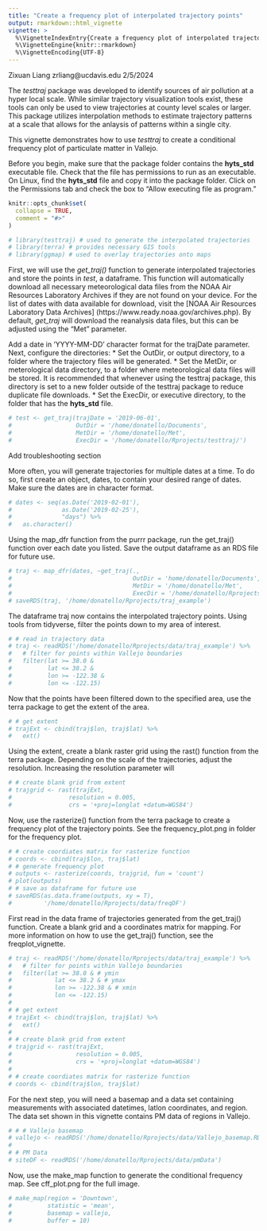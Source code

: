 ```yaml
---
title: "Create a frequency plot of interpolated trajectory points"
output: rmarkdown::html_vignette
vignette: >
  %\VignetteIndexEntry{Create a frequency plot of interpolated trajectory points}
  %\VignetteEngine{knitr::rmarkdown}
  %\VignetteEncoding{UTF-8}
---
```

Zixuan Liang
zrliang@ucdavis.edu
2/5/2024

The *testtraj* package was developed to identify sources of air pollution at a hyper local scale. While similar trajectory visualization tools exist, these tools can only be used to view trajectories at county level scales or larger. This package utilizes interpolation methods to estimate trajectory patterns at a scale that allows for the anlaysis of patterns within a single city. 

This vignette demonstrates how to use *testtraj* to create a conditional frequency plot of particulate matter in Vallejo. 

Before you begin, make sure that the package folder contains the **hyts_std** executable file. Check that the file has permissions to run as an executable. On Linux, find the **hyts_std** file and copy it into the package folder. Click on the Permissions tab and check the box to "Allow executing file as program."

```r
knitr::opts_chunk$set(
  collapse = TRUE,
  comment = "#>"
)
```

```r
# library(testtraj) # used to generate the interpolated trajectories
# library(terra) # provides necessary GIS tools
# library(ggmap) # used to overlay trajectories onto maps
```

First, we will use the *get_traj()* function to generate interpolated trajectories and store the points in *test*, a dataframe. This function will automatically download all necessary meteorological data files from the NOAA Air Resources Laboratory Archives if they are not found on your device. For the list of dates with data available for download, visit the [NOAA Air Resources Laboratory Data Archives] (https://www.ready.noaa.gov/archives.php). By default, *get_traj* will download the reanalysis data files, but this can be adjusted using the "Met" parameter. 

Add a date in 'YYYY-MM-DD' character format for the trajDate parameter. Next, configure the directories:
* Set the OutDir, or output directory, to a folder where the trajectory files will be generated. 
* Set the MetDir, or meterological data directory, to a folder where meteorological data files will be stored. It is recommended that whenever using the testtraj package, this directory is set to a new folder outside of the testtraj package to reduce duplicate file downloads. 
* Set the ExecDir, or executive directory, to the folder that has the **hyts_std** file. 

```r
# test <- get_traj(trajDate = '2019-06-01',
#                  OutDir = '/home/donatello/Documents',
#                  MetDir = '/home/donatello/Met',
#                  ExecDir = '/home/donatello/Rprojects/testtraj/')
```

Add troubleshooting section

More often, you will generate trajectories for multiple dates at a time. To do so, first create an object, dates, to contain your desired range of dates. Make sure the dates are in character format.

```r
# dates <- seq(as.Date('2019-02-01'),
#              as.Date('2019-02-25'),
#              "days") %>%
#   as.character()
```

Using the map_dfr function from the purrr package, run the get_traj() function over each date you listed. Save the output dataframe as an RDS file for future use.

```r
# traj <- map_dfr(dates, ~get_traj(.,
#                                  OutDir = 'home/donatello/Documents',
#                                  MetDir = '/home/donatello/Met',
#                                  ExecDir = '/home/donatello/Rprojects/testtraj'))
# saveRDS(traj, '/home/donatello/Rprojects/traj_example')
```

The dataframe traj now contains the interpolated trajectory points. Using tools from tidyverse, filter the points down to my area of interest.

```r
# # read in trajectory data
# traj <- readRDS('/home/donatello/Rprojects/data/traj_example') %>%
#   # filter for points within Vallejo boundaries
#   filter(lat >= 38.0 &
#          lat <= 38.2 &
#          lon >= -122.38 &
#          lon <= -122.15)
```

Now that the points have been filtered down to the specified area, use the terra package to get the extent of the area.

```r
# # get extent
# trajExt <- cbind(traj$lon, traj$lat) %>%
#   ext()
```

Using the extent, create a blank raster grid using the rast() function from the terra package. Depending on the scale of the trajectories, adjust the resolution. Increasing the resolution parameter will

```r
# # create blank grid from extent
# trajgrid <- rast(trajExt,
#                resolution = 0.005,
#                crs = '+proj=longlat +datum=WGS84')
```

Now, use the rasterize() function from the terra package to create a frequency plot of the trajectory points. See the frequency_plot.png in folder for the frequency plot.

```r
# # create coordiates matrix for rasterize function
# coords <- cbind(traj$lon, traj$lat)
# # generate frequency plot
# outputs <- rasterize(coords, trajgrid, fun = 'count')
# plot(outputs)
# # save as dataframe for future use
# saveRDS(as.data.frame(outputs, xy = T),
#         '/home/donatello/Rprojects/data/freqDF') 
```


First read in the data frame of trajectories generated from the get_traj() function. Create a blank grid and a coordinates matrix for mapping. For more information on how to use the get_traj() function, see the freqplot_vignette.
```r
# traj <- readRDS('/home/donatello/Rprojects/data/traj_example') %>%
#   # filter for points within Vallejo boundaries
#   filter(lat >= 38.0 & # ymin
#            lat <= 38.2 & # ymax
#            lon >= -122.38 & # xmin
#            lon <= -122.15)
# 
# # get extent
# trajExt <- cbind(traj$lon, traj$lat) %>%
#   ext()
# 
# # create blank grid from extent
# trajgrid <- rast(trajExt,
#                  resolution = 0.005,
#                  crs = '+proj=longlat +datum=WGS84')
# 
# # create coordiates matrix for rasterize function
# coords <- cbind(traj$lon, traj$lat)
```

For the next step, you will need a basemap and a data set containing measurements with associated datetimes, latlon coordinates, and region. The data set shown in this vignette contains PM data of regions in Vallejo. 
```r
# # # Vallejo basemap
# vallejo <- readRDS('/home/donatello/Rprojects/data/Vallejo_basemap.RDS')
# 
# # PM Data
# siteDF <- readRDS('/home/donatello/Rprojects/data/pmData')
```

Now, use the make_map function to generate the conditional frequency map. See cff_plot.png for the full image.
```r
# make_map(region = 'Downtown',
#          statistic = 'mean',
#          basemap = vallejo,
#          buffer = 10)
```

